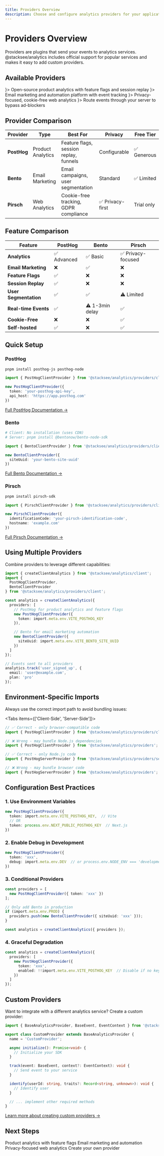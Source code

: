 ```yaml
---
title: Providers Overview
description: Choose and configure analytics providers for your application
---
```


# Providers Overview

Providers are plugins that send your events to analytics services. @stacksee/analytics includes official support for popular services and makes it easy to add custom providers.

## Available Providers

<Cards>
  <Card title="PostHog" href="/docs/providers/posthog" icon={<BarChart />}>
    Open-source product analytics with feature flags and session replay
  </Card>
  <Card title="Bento" href="/docs/providers/bento" icon={<Mail />}>
    Email marketing and automation platform with event tracking
  </Card>
  <Card title="Pirsch" href="/docs/providers/pirsch" icon={<ShieldCheck />}>
    Privacy-focused, cookie-free web analytics
  </Card>
  <Card title="Proxy Provider" href="/docs/providers/proxy" icon={<Server />}>
    Route events through your server to bypass ad-blockers
  </Card>
</Cards>

## Provider Comparison

| Provider | Type | Best For | Privacy | Free Tier |
|----------|------|----------|---------|-----------|
| **PostHog** | Product Analytics | Feature flags, session replay, funnels | Configurable | ✅ Generous |
| **Bento** | Email Marketing | Email campaigns, user segmentation | Standard | ✅ Limited |
| **Pirsch** | Web Analytics | Cookie-free tracking, GDPR compliance | ✅ Privacy-first | Trial only |

## Feature Comparison

| Feature | PostHog | Bento | Pirsch |
|---------|---------|-------|--------|
| **Analytics** | ✅ Advanced | ✅ Basic | ✅ Privacy-focused |
| **Email Marketing** | ❌ | ✅ | ❌ |
| **Feature Flags** | ✅ | ❌ | ❌ |
| **Session Replay** | ✅ | ❌ | ❌ |
| **User Segmentation** | ✅ | ✅ | ⚠️ Limited |
| **Real-time Events** | ✅ | ⚠️ 1-3min delay | ✅ |
| **Cookie-Free** | ❌ | ❌ | ✅ |
| **Self-hosted** | ✅ | ❌ | ✅ |

## Quick Setup

### PostHog

```bash
pnpm install posthog-js posthog-node
```

```typescript
import { PostHogClientProvider } from '@stacksee/analytics/providers/client';

new PostHogClientProvider({
  token: 'your-posthog-api-key',
  api_host: 'https://app.posthog.com'
})
```

[Full PostHog Documentation →](/docs/providers/posthog)

### Bento

```bash
# Client: No installation (uses CDN)
# Server: pnpm install @bentonow/bento-node-sdk
```

```typescript
import { BentoClientProvider } from '@stacksee/analytics/providers/client';

new BentoClientProvider({
  siteUuid: 'your-bento-site-uuid'
})
```

[Full Bento Documentation →](/docs/providers/bento)

### Pirsch

```bash
pnpm install pirsch-sdk
```

```typescript
import { PirschClientProvider } from '@stacksee/analytics/providers/client';

new PirschClientProvider({
  identificationCode: 'your-pirsch-identification-code',
  hostname: 'example.com'
})
```

[Full Pirsch Documentation →](/docs/providers/pirsch)

## Using Multiple Providers

Combine providers to leverage different capabilities:

```typescript
import { createClientAnalytics } from '@stacksee/analytics/client';
import {
  PostHogClientProvider,
  BentoClientProvider
} from '@stacksee/analytics/providers/client';

const analytics = createClientAnalytics({
  providers: [
    // PostHog for product analytics and feature flags
    new PostHogClientProvider({
      token: import.meta.env.VITE_POSTHOG_KEY
    }),

    // Bento for email marketing automation
    new BentoClientProvider({
      siteUuid: import.meta.env.VITE_BENTO_SITE_UUID
    })
  ]
});

// Events sent to all providers
analytics.track('user_signed_up', {
  email: 'user@example.com',
  plan: 'pro'
});
```

## Environment-Specific Imports

Always use the correct import path to avoid bundling issues:

<Tabs items={['Client-Side', 'Server-Side']}>
<Tab value="Client-Side">

```typescript
// ✅ Correct - only browser-compatible code
import { PostHogClientProvider } from '@stacksee/analytics/providers/client';

// ❌ Wrong - may bundle Node.js dependencies
import { PostHogClientProvider } from '@stacksee/analytics/providers';
```

</Tab>
<Tab value="Server-Side">

```typescript
// ✅ Correct - only Node.js code
import { PostHogServerProvider } from '@stacksee/analytics/providers/server';

// ❌ Wrong - may bundle browser code
import { PostHogServerProvider } from '@stacksee/analytics/providers';
```

</Tab>
</Tabs>

## Configuration Best Practices

### 1. Use Environment Variables

```typescript
new PostHogClientProvider({
  token: import.meta.env.VITE_POSTHOG_KEY,  // Vite
  // OR
  token: process.env.NEXT_PUBLIC_POSTHOG_KEY  // Next.js
})
```

### 2. Enable Debug in Development

```typescript
new PostHogClientProvider({
  token: 'xxx',
  debug: import.meta.env.DEV  // or process.env.NODE_ENV === 'development'
})
```

### 3. Conditional Providers

```typescript
const providers = [
  new PostHogClientProvider({ token: 'xxx' })
];

// Only add Bento in production
if (import.meta.env.PROD) {
  providers.push(new BentoClientProvider({ siteUuid: 'xxx' }));
}

const analytics = createClientAnalytics({ providers });
```

### 4. Graceful Degradation

```typescript
const analytics = createClientAnalytics({
  providers: [
    new PostHogClientProvider({
      token: 'xxx',
      enabled: !!import.meta.env.VITE_POSTHOG_KEY  // Disable if no key
    })
  ]
});
```

## Custom Providers

Want to integrate with a different analytics service? Create a custom provider:

```typescript
import { BaseAnalyticsProvider, BaseEvent, EventContext } from '@stacksee/analytics';

export class CustomProvider extends BaseAnalyticsProvider {
  name = 'CustomProvider';

  async initialize(): Promise<void> {
    // Initialize your SDK
  }

  track(event: BaseEvent, context?: EventContext): void {
    // Send event to your service
  }

  identify(userId: string, traits?: Record<string, unknown>): void {
    // Identify user
  }

  // ... implement other required methods
}
```

[Learn more about creating custom providers →](/docs/providers/custom)

## Next Steps

<Cards>
  <Card title="PostHog Provider" href="/docs/providers/posthog">
    Product analytics with feature flags
  </Card>
  <Card title="Bento Provider" href="/docs/providers/bento">
    Email marketing and automation
  </Card>
  <Card title="Pirsch Provider" href="/docs/providers/pirsch">
    Privacy-focused web analytics
  </Card>
  <Card title="Custom Providers" href="/docs/providers/custom">
    Create your own provider
  </Card>
</Cards>
